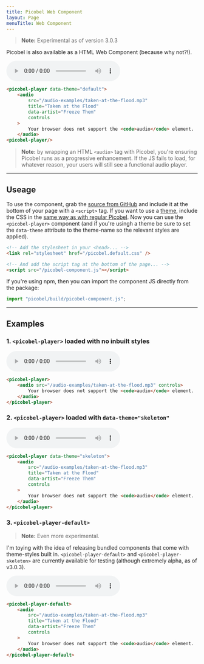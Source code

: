 ```yaml
---
title: Picobel Web Component
layout: Page
menuTitle: Web Component
---
```


> **Note:** Experimental as of version 3.0.3

Picobel is also available as a HTML Web Component (because why not?!). 
    
<picobel-player data-theme="default">
    <audio
        src="/audio-examples/taken-at-the-flood.mp3"
        title="Taken at the Flood"
        data-artist="Freeze Them"
        controls
    >
        Your browser does not support the <code>audio</code> element.
    </audio>
</picobel-player>

```html
<picobel-player data-theme="default">
    <audio
        src="/audio-examples/taken-at-the-flood.mp3"
        title="Taken at the Flood"
        data-artist="Freeze Them"
        controls
    >
        Your browser does not support the <code>audio</code> element.
    </audio>
<picobel-player/>
```

> **Note:** by wrapping an HTML `<audio>` tag with Picobel, you're ensuring Picobel runs as a progressive enhancement. If the JS fails to load, for whatever reason, your users will still see a functional audio player.

---

## Useage

To use the component, grab the [source from GitHub](https://raw.githubusercontent.com/tomhazledine/picobel/main/build/picobel-component.js) and include it at the bottom of your page with a `<script>` tag. If you want to use a [theme](/themes), include the CSS in the [same way as with regular Picobel](/getting-started/#css-optional). Now you can use the `<picobel-player>` component (and if you're usingh a theme be sure to set the `data-theme` attribute to the theme-name so the relevant styles are applied).

```html
<!-- Add the stylesheet in your <head>... -->
<link rel="stylesheet" href="/picobel.default.css" />

<!-- And add the script tag at the bottom of the page... -->
<script src="/picobel-component.js"></script>
```

If you're using npm, then you can import the component JS directly from the package:

```js
import "picobel/build/picobel-component.js";
```

---

## Examples

### 1. `<picobel-player>` loaded with no inbuilt styles

<picobel-player class="bare">
    <audio src="/audio-examples/taken-at-the-flood.mp3" controls>
        Your browser does not support the <code>audio</code> element.
    </audio>
</picobel-player>

```html
<picobel-player>
    <audio src="/audio-examples/taken-at-the-flood.mp3" controls>
        Your browser does not support the <code>audio</code> element.
    </audio>
</picobel-player>
```

### 2. `<picobel-player>` loaded with `data-theme="skeleton"`

<picobel-player data-theme="skeleton">
    <audio
        src="/audio-examples/taken-at-the-flood.mp3"
        title="Taken at the Flood"
        data-artist="Freeze Them"
        controls
    >
        Your browser does not support the <code>audio</code> element.
    </audio>
</picobel-player>

```html
<picobel-player data-theme="skeleton">
    <audio
        src="/audio-examples/taken-at-the-flood.mp3"
        title="Taken at the Flood"
        data-artist="Freeze Them"
        controls
    >
        Your browser does not support the <code>audio</code> element.
    </audio>
</picobel-player>
```

### 3. `<picobel-player-default>`

> **Note:** Even more experimental.

I'm toying with the idea of releasing bundled components that come with theme-styles built in.  `<picobel-player-default>` and `<picobel-player-skeleton>` are currently available for testing (although extremely alpha, as of v3.0.3).

<picobel-player-default>
    <audio
        src="/audio-examples/taken-at-the-flood.mp3"
        title="Taken at the Flood"
        data-artist="Freeze Them"
        controls
    >
        Your browser does not support the <code>audio</code> element.
    </audio>
</picobel-player-default>

```html
<picobel-player-default>
    <audio
        src="/audio-examples/taken-at-the-flood.mp3"
        title="Taken at the Flood"
        data-artist="Freeze Them"
        controls
    >
        Your browser does not support the <code>audio</code> element.
    </audio>
</picobel-player-default>
```


<script src="/picobel-showcase.components.js"></script>